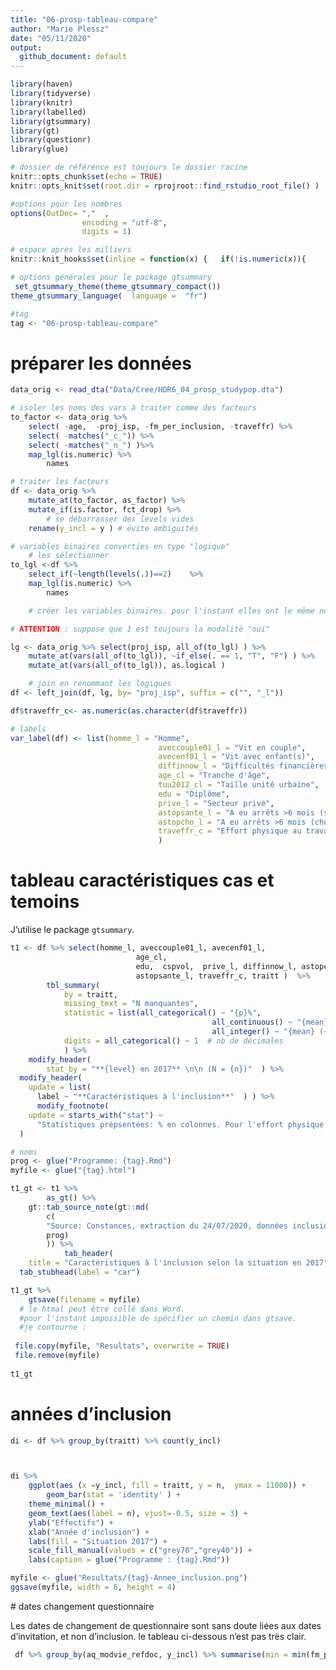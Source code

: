 ```yaml
---
title: "06-prosp-tableau-compare"
author: "Marie Plessz"
date: "05/11/2020"
output:
  github_document: default
---
```


```r
library(haven)
library(tidyverse)
library(knitr)
library(labelled)
library(gtsummary)
library(gt)
library(questionr)
library(glue)

# dossier de référence est toujours le dossier racine
knitr::opts_chunk$set(echo = TRUE)
knitr::opts_knit$set(root.dir = rprojroot::find_rstudio_root_file() )

#options pour les nombres
options(OutDec= ","  ,
				encoding = "utf-8",
				digits = 1)  

# espace après les milliers
knitr::knit_hooks$set(inline = function(x) {   if(!is.numeric(x)){     x   }else{    prettyNum(round(x,2), big.mark=",")    } }) 

# options générales pour le package gtsummary
 set_gtsummary_theme(theme_gtsummary_compact()) 
theme_gtsummary_language(  language =  "fr")

#tag
tag <- "06-prosp-tableau-compare"

```


# préparer les données
```r
data_orig <- read_dta("Data/Cree/HDR6_04_prosp_studypop.dta")

# isoler les noms des vars à traiter comme des facteurs
to_factor <- data_orig %>%
	select( -age,  -proj_isp, -fm_per_inclusion, -traveffr) %>% 
	select( -matches("_c_")) %>% 
	select( -matches("_n_") )%>% 					 	
	map_lgl(is.numeric) %>%
		names

# traiter les facteurs
df <- data_orig %>% 
	mutate_at(to_factor, as_factor) %>% 
	mutate_if(is.factor, fct_drop) %>% 
		# se débarrasser des levels vides
	rename(y_incl = y ) # évite ambiguités

# variables binaires converties en type "logique"
	# les sélectionner
to_lgl <-df %>%
	select_if(~length(levels(.))==2) 	%>% 
	map_lgl(is.numeric) %>%
		names

	# créer les variables binaires. pour l'instant elles ont le même nom dans un autre objet.

# ATTENTION : suppose que 1 est toujours la modalité "oui"

lg <- data_orig %>% select(proj_isp, all_of(to_lgl) ) %>% 
	mutate_at(vars(all_of(to_lgl)), ~if_else(. == 1, "T", "F") ) %>% 
	mutate_at(vars(all_of(to_lgl)), as.logical ) 

	# join en renommant les logiques
df <- left_join(df, lg, by= "proj_isp", suffix = c("", "_l"))

df$traveffr_c<- as.numeric(as.character(df$traveffr))

```

```r

# labels
var_label(df) <- list(homme_l = "Homme", 
								 aveccouple01_l = "Vit en couple",
								 avecenf01_l = "Vit avec enfant(s)",
								 diffinnow_l = "Difficultés financières",
								 age_cl = "Tranche d'âge",
								 tuu2012_cl = "Taille unité urbaine",
								 edu = "Diplôme",
								 prive_l = "Secteur privé",
								 astopsante_l = "A eu arrêts >6 mois (santé)",
								 astopcho_l = "A eu arrêts >6 mois (chômage)",
								 traveffr_c = "Effort physique au travail (max=14)"
								 )
```


# tableau caractéristiques cas et temoins 
J'utilise le package `gtsummary`.

```r

t1 <- df %>% select(homme_l, aveccouple01_l, avecenf01_l, 
							age_cl, 
							edu,  cspvol,  prive_l, diffinnow_l, astopcho_l,
							astopsante_l, traveffr_c, traitt )  %>% 
		tbl_summary(
			by = traitt,
			missing_text = "N manquantes",
			statistic = list(all_categorical() ~ "{p}%",
											 all_continuous() ~ "{mean} ({sd})",
											 all_integer() ~ "{mean} ({sd})"),
			digits = all_categorical() ~ 1  # nb de décimales
			) %>% 
	modify_header(
		stat_by = "**{level} en 2017** \n\n (N = {n})" 	) %>%
  modify_header(
    update = list(
      label ~ "**Caractéristiques à l'inclusion**"  ) ) %>% 
	  modify_footnote(
    update = starts_with("stat") ~ 
      "Statistiques prépsentées: % en colonnes. Pour l'effort physique: moyenne (écart-type)."
  )


``` 


```r
# noms
prog <- glue("Programme: {tag}.Rmd")
myfile <- glue("{tag}.html")

t1_gt <- t1 %>% 
 		as_gt() %>% 
    gt::tab_source_note(gt::md(
    	c(
    	"Source: Constances, extraction du 24/07/2020, données inclusion et 2017.", 
    	prog)   
    	)) %>% 
    		tab_header(
    title = "Caractéristiques à l'inclusion selon la situation en 2017"  ) 	 %>%
  tab_stubhead(label = "car") 

t1_gt %>% 
  	gtsave(filename = myfile)
  # le htmal peut être collé dans Word.
  #pour l'instant impossible de spécifier un chemin dans gtsave.
  #je contourne : 
  
 file.copy(myfile, "Resultats", overwrite = TRUE)
 file.remove(myfile)
 
t1_gt 

```
 
# années d'inclusion 
```r
di <- df %>% group_by(traitt) %>% count(y_incl)



di %>% 
	ggplot(aes (x =y_incl, fill = traitt, y = n,  ymax = 11000)) +
		geom_bar(stat = 'identity' ) +
	theme_minimal() +
	geom_text(aes(label = n), vjust=-0.5, size = 3) +
	ylab("Effectifs") +
	xlab("Année d'inclusion") +
	labs(fill = "Situation 2017") +
	scale_fill_manual(values = c("grey70","grey40")) +
	labs(caption = glue("Programme : {tag}.Rmd"))

myfile <- glue("Resultats/{tag}-Annee_inclusion.png")
ggsave(myfile, width = 6, height = 4)
```
 # dates changement questionnaire

Les dates de changement de questionnaire sont sans doute liées aux dates d'invitation, et non d'inclusion. le tableau ci-dessous n'est pas très clair.

```r
 df %>% group_by(aq_modvie_refdoc, y_incl) %>% summarise(min = min(fm_per_inclusion), max = max(fm_per_inclusion))
```
 
